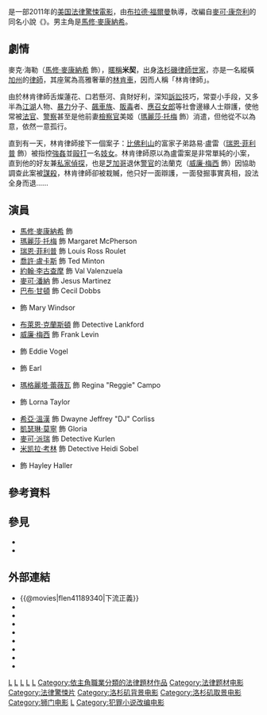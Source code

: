 {{noteTA
|T=zh-hans:林肯律师 (电影);zh-hant:林肯律師 (電影);zh-hk:依法犯法;zh-mo:依法犯法;zh-tw:下流正義;
|G1=Show
}}
{{Infobox Film
| name               = -{zh:林肯律師;zh-hans:林肯律师;zh-hant:林肯律師;zh-hk:依法犯法;zh-mo:依法犯法;zh-tw:下流正義;}-
| original_name      = ''{{lang|en|The Lincoln Lawyer}}''
| image              = The Lincoln Lawyer film poster.jpg
| caption            = 電影海報
| director           = [[布拉德·福爾曼|布拉德·福爾曼]]
| producer           = {{link-en|西德尼·凱米爾|Sidney Kimmel}}<br />{{link-en|湯姆·羅森堡|Tom Rosenberg}}<br />{{link-en|蓋瑞·路契西|Gary Lucchesi}}<br />Richard Wright<br />Scott Steindorff
| writer             = John Romano
| based_on           =《{{link-en|林肯律師 (小說)|The Lincoln Lawyer|林肯律師}}》<br />作者：[[麥可·康奈利|麥可·康奈利]]
| starring           = [[馬修·麥康納希|馬修·麥康納希]]<br />[[瑪麗莎·托梅|瑪麗莎·托梅]]<br />[[瑞恩·菲利普|瑞恩·菲利普]]<br />[[喬許·盧卡斯|喬許·盧卡斯]]<br />[[約翰·李古查摩|約翰·李古查摩]]<br />[[麥可·潘納|麥可·潘納]]<br />[[巴布·甘頓|巴布·甘頓]]<br />{{link-en|法蘭西絲·費雪|Frances Fisher}}<br />[[布萊恩·克蘭斯頓|布萊恩·克蘭斯頓]]<br />[[威廉·梅西|威廉·梅西]]<br />{{link-en|特拉斯·艾堅斯|Trace Adkins}}
| music              = {{link-en|克里夫·馬丁尼茲|Cliff Martinez}}
| cinematography     = {{link-en|Lukas Ettlin|Lukas Ettlin}}
| editing            = Jeff McEvoy
| production_company = {{link-en|Lakeshore Entertainment|Lakeshore Entertainment}}<br />{{link-en|Sidney Kimmel Entertainment|Sidney Kimmel Entertainment}}<br />Stone Village Pictures
| distributor        = [[獅門娛樂|獅門娛樂]]
| released           = {{film date|2011|3|18}}：<br/>美國上映<br/>2011年3月31日：<br/>香港上映<br/>2011年4月22日：<br/>台灣上映<br/>2012年8月15日：<br/>中國大陸上映
| runtime            = 118分鐘
| country            = {{美國電影產地}}
| language           = 英語
| budget             = 4000萬美元<ref name="LABox">{{cite web|url=http://latimesblogs.latimes.com/entertainmentnewsbuzz/2011/03/movie-projector-paul-limitless-the-lincoln-lawyer.html|title=Movie Projector: Matthew McConaughey, Bradley Cooper and an alien battle for No. 1|last=Kaufman|first=Amy|work=[[Los_Angeles_Times|Los Angeles Times]]|publisher=[[Tribune_Company|Tribune Company]]|date=2011-03-17|accessdate=2011-03-17|archive-date=2018-06-17|archive-url=https://web.archive.org/web/20180617192805/http://latimesblogs.latimes.com/entertainmentnewsbuzz/2011/03/movie-projector-paul-limitless-the-lincoln-lawyer.html|dead-url=no}}</ref>
| gross              = $8675萬美元<ref>{{Cite web|url=http://www.the-numbers.com/movie/Lincoln-Lawyer-The|title=The Lincoln Lawyer: Total Lifetime Grosses|publisher=The Numbers|accessdate=29 September 2011|archive-date=2012-07-29|archive-url=https://www.webcitation.org/69WMvIiqi?url=http://www.the-numbers.com/movie/Lincoln-Lawyer-The|dead-url=no}}</ref>
| cn_name            = 林肯律师
| hk_name            = 依法犯法
| tw_name            = 下流正義
}}

{{作品名稱|name=''The Lincoln Lawyer''|hk=依法犯法|tw=下流正義|cn=林肯律师}}是一部2011年的[[美国|美国]][[法律驚悚片|法律驚悚電影]]，由[[布拉德·福爾曼|布拉德·福爾曼]]執導，改編自[[麥可·康奈利|麥可·康奈利]]的同名小說《{{link-en|林肯律師 (小說)|The Lincoln Lawyer|林肯律師}}》。男主角是[[馬修·麥康納希|馬修·麥康納希]]。

==劇情==
麥克·海勒（[[馬修·麥康納希|馬修·麥康納希]] 飾），[[暱稱|暱稱]]'''米契'''，出身[[洛杉磯|洛杉磯]][[律師|律師]][[世家|世家]]，亦是一名縱橫[[加州|加州]]的[[律師|律師]]，其座駕為高雅奢華的[[林肯車|林肯車]]，因而人稱「林肯律師」。

由於林肯律師舌燦蓮花、口若懸河、貪財好利，深知[[訴訟|訴訟]]技巧，常耍小手段，又多半為[[江湖|江湖]]人物、[[暴力|暴力]]分子、[[飆車族|飆車族]]、[[販毒|販毒]]者、[[應召女郎|應召女郎]]等社會邊緣人士辯護，使他常被[[法官|法官]]、[[警察|警察]]甚至是他前妻[[檢察官|檢察官]]美姬（[[瑪麗莎·托梅|瑪麗莎·托梅]] 飾）消遣，但他從不以為意，依然一意孤行。

直到有一天，林肯律師接下一個案子：[[比佛利山|比佛利山]]的富家子弟路易·盧雷（[[瑞恩·菲利普|瑞恩·菲利普]] 飾）被指控[[強姦|強姦]]並[[毆打|毆打]]一名[[妓女|妓女]]。林肯律師原以為盧雷案是非常單純的小案，直到他的好友兼[[私家偵探|私家偵探]]，也是[[芝加哥|芝加哥]]退休[[警官|警官]]的法蘭克（[[威廉·梅西|威廉·梅西]] 飾）因協助調查此案被[[謀殺|謀殺]]，林肯律師卻被栽贓，他只好一面辯護，一面發掘事實真相，設法全身而退......

==演員==
{{div col}}
* [[馬修·麥康納希|馬修·麥康納希]] 飾 {{link-en|Mickey Haller|Mickey Haller}}
* [[瑪麗莎·托梅|瑪麗莎·托梅]] 飾 Margaret McPherson
* [[瑞恩·菲利普|瑞恩·菲利普]] 飾 Louis Ross Roulet
* [[喬許·盧卡斯|喬許·盧卡斯]] 飾 Ted Minton
* [[約翰·李古查摩|約翰·李古查摩]] 飾 Val Valenzuela
* [[麥可·潘納|麥可·潘納]] 飾 Jesus Martinez
* [[巴布·甘頓|巴布·甘頓]] 飾 Cecil Dobbs
* {{link-en|法蘭西絲·費雪|Frances Fisher}} 飾 Mary Windsor
* [[布萊恩·克蘭斯頓|布萊恩·克蘭斯頓]] 飾 Detective Lankford
* [[威廉·梅西|威廉·梅西]] 飾 Frank Levin
* {{link-en|特拉斯·艾堅斯|Trace Adkins}} 飾 Eddie Vogel
* {{link-en|勞倫斯·梅森|Laurence Mason}} 飾 Earl
* [[瑪格麗塔·蕾薇瓦|瑪格麗塔·蕾薇瓦]] 飾 Regina "Reggie" Campo
* {{link-en|蓓兒·詹姆斯|Pell James}} 飾 Lorna Taylor
* [[希亞·溫漢|希亞·溫漢]] 飾 Dwayne Jeffrey "DJ" Corliss
* [[凱瑟琳·莫寧|凱瑟琳·莫寧]] 飾 Gloria
* [[麥可·派瑞|麥可·派瑞]] 飾 Detective Kurlen
* [[米凯拉·考林|米凯拉·考林]] 飾 Detective Heidi Sobel
* {{link-en|麥肯齊·阿拉讓姆|Mackenzie Aladjem}} 飾 Hayley Haller
{{div col end}}

== 參考資料 ==
{{reflist}}

==參見==
*{{ld|月之陰面|Die dunkle Seite des Mondes}}
*{{ld|尤爾根·普羅奇諾|Jürgen Prochnow}}

==外部連結==
*{{@movies|flen41189340|下流正義}}
*{{douban|title=林肯律师}}
*{{Mtime|116277|林肯律师}}
*{{Amg movie|503024|-{zh:林肯律師;zh-hans:林肯律师;zh-hant:林肯律師;zh-hk:依法犯法;zh-mo:依法犯法;zh-tw:下流正義;}-}}
*{{rotten-tomatoes|lincoln_lawyer|-{zh:林肯律師;zh-hans:林肯律师;zh-hant:林肯律師;zh-hk:依法犯法;zh-mo:依法犯法;zh-tw:下流正義;}-}}
*{{mojo title|lincolnlawyer|-{zh:林肯律師;zh-hans:林肯律师;zh-hant:林肯律師;zh-hk:依法犯法;zh-mo:依法犯法;zh-tw:下流正義;}-}}
*{{Tcmdb title|798220|-{zh:林肯律師;zh-hans:林肯律师;zh-hant:林肯律師;zh-hk:依法犯法;zh-mo:依法犯法;zh-tw:下流正義;}-}}
*{{metacritic film|the-lincoln-lawyer|-{zh:林肯律師;zh-hans:林肯律师;zh-hant:林肯律師;zh-hk:依法犯法;zh-mo:依法犯法;zh-tw:下流正義;}-}}
*{{imdb title|1189340|-{zh:林肯律師;zh-hans:林肯律师;zh-hant:林肯律師;zh-hk:依法犯法;zh-mo:依法犯法;zh-tw:下流正義;}-}}


[[Category:英語電影|L]]
[[Category:2010年代犯罪驚悚片|L]]
[[Category:2010年代劇情片|L]]
[[Category:美国小说改编电影|L]]
[[Category:2011年美國電影作品|L]]
[[Category:依主角職業分類的法律題材作品|Category:依主角職業分類的法律題材作品]]
[[Category:法律题材电影|Category:法律题材电影]]
[[Category:法律驚悚片|Category:法律驚悚片]]
[[Category:洛杉矶背景电影|Category:洛杉矶背景电影]]
[[Category:洛杉矶取景电影|Category:洛杉矶取景电影]]
[[Category:狮门电影|Category:狮门电影]]
[[Category:法庭電影|L]]
[[Category:犯罪小说改编电影|Category:犯罪小说改编电影]]